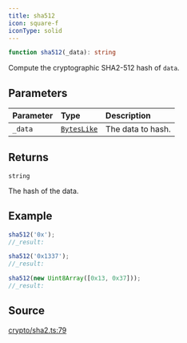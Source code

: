```yaml
---
title: sha512
icon: square-f
iconType: solid
---
```


```ts
function sha512(_data): string
```

Compute the cryptographic SHA2-512 hash of `data`.

## Parameters

| Parameter | Type | Description |
| :------ | :------ | :------ |
| `_data` | [`BytesLike`](/content/type-aliases/BytesLike) | The data to hash. |

## Returns

`string`

The hash of the data.

## Example

```ts
sha512('0x');
//_result:

sha512('0x1337');
//_result:

sha512(new Uint8Array([0x13, 0x37]));
//_result:
```

## Source

[crypto/sha2.ts:79](https://github.com/dominant-strategies/quais.js/blob/3fde6763235c7029b19260e352cfa6956f8b8444/src/crypto/sha2.ts#L79)

